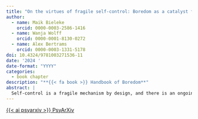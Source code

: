 ```yaml
---
title: "On the virtues of fragile self-control: Boredom as a catalyst for adaptive behavior regulation"
author:
  - name: Maik Bieleke
    orcid: 0000-0003-2586-1416
  - name: Wanja Wolff
    orcid: 0000-0001-8130-0272
  - name: Alex Bertrams
    orcid: 0000-0003-1331-5178
doi: 10.4324/9781003271536-11
date: '2024 '
date-format: "YYYY"
categories:
  - book chapter
description: "**{{< fa book >}} Handbook of Boredom**"
abstract: |
  Self-control is a fragile mechanism by design, and there is an ongoing debate about the reasons for this fragility. A mechanistically plausible perspective is offered by reward-based models of self-control such as the expected value of control (EVC) theory. According to the EVC theory, the allocation of self-control requires effort, which serves as a dynamic signal that quantifies the costs of self-control. People thus use self-control sparingly and continuously adjust its allocation such that its expected value remains optimal. Boredom affects this process in two ways: It lowers the value of a focal activity compared to alternative activities and renders the maintenance of the focal activity more costly by increasing the required effort. Consequently, less control is allocated to an activity as it becomes boring, which in turn permits an optimal balance between goal-directed behavior (exploitation, directed exploration) and undirected exploration. The essential conclusion from the EVC perspective is that self-control must be fragile to be an adaptive function for behavior regulation. Conceiving self-control as a reward-based choice also helps to address some key open questions in the literature on boredom and self-control, such as the adequate conceptualization of trait boredom and the replicability of ego depletion effects.
---
```


<a class="btn btn-dark rounded-pill" href="https://psyarxiv.com/tgq95/" role="button">{{< ai psyarxiv >}} PsyArXiv</a>